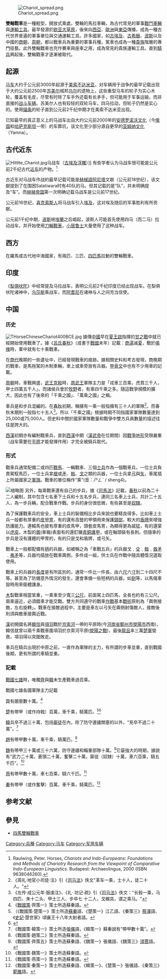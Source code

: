 [[File:Chariot_spread.png|right]]

'''雙輪戰車'''是一種輕型，開放式乘處，雙輪的馬拉車輛，為古代常見的軍事[[戰鬥車輛|戰鬥車輛]]與[[運輸工具|運輸工具]]。最早發源於[[欧亚大草原|欧亚大草原]]，後來向[[西亞|西亞]]、[[歐洲|歐洲]]與[[東亞|東亞]]傳播，成為一種古代世界普遍的軍事單位與交通運輸工具。許多國家，如[[古埃及|古埃及]]、[[古希臘|古希臘]]、[[波斯|波斯]]以及中國的[[商朝|商朝]]、[[周朝|周朝]]，都以戰車兵為重要的軍事兵種，駕車也成為一種[[貴族|貴族]]階層的專門技藝。此外雙輪戰車也充作賽車與座車之用，成為常見的貴族運輸工具。直到[[騎兵|騎兵]]興起後，雙輪戰車才逐漸被取代。

==起源==
[[马车|马车]]大约于公元前3000年起源于[[美索不达米亚|美索不达米亚]]，对车辆用于战争的最早记载出现于大约公元前2500年[[苏美尔|苏美尔]]城邦[[乌尔|乌尔]]的遗物上，这些重型马车的轮子为实心木轮，覆盖有毛皮，尽管有时除了车手外还载有长矛手，但可能用于军事运输，而非直接的[[战斗车辆|战斗车辆]]。苏美尔人也有较轻的双轮马车，四马拉动，但轮子仍然是实心的。使用[[辐条|辐条]]的轮子直到公元前2千纪中期才在美索不达米亚出现。

已知最早的真正意义上的马战车出自大约公元前2000年的[[安德罗诺沃文化|安德罗诺沃文化]]（今[[俄国|俄国]]和[[哈萨克斯坦|哈萨克斯坦]]一带）的车葬坑，该文化至少部分源自更早的[[亚姆纳文化|亚姆纳文化]]（Yamna）。

==古代近东==
[[File:Hittite_Chariot.jpg|left]]马战车（[[古埃及|古埃及]][[浮雕|浮雕]]）]]
有些学者认为马战车很可能是公元前2千纪古代[[近东|近东]]的产物。<ref>Raulwing, Peter. Horses, ''Chariots and Indo-Europeans: Foundations and Methods of Chariotry Research from the Viewpoint of Comparative Indo-European Linguistics''. Budapest: Archaeolingua, 2000 (ISBN 9638046260).</ref>

古近东对马战车作战的最早记载可能是[[赫梯語|赫梯語]][[阿尼塔|阿尼塔]]文献（公元前18世纪），该文献提到了在围困Salatiwara时有40队的马。但其记载的是“队”，并未明确提及“车”。而[[赫梯帝国|赫梯帝国]]第一次明确记载马战车是公元前17世纪。

公元前16世纪，[[喜克索斯人|喜克索斯人]]将马战车引入[[古埃及|埃及]]，这对埃及随后的军事胜利有所贡献。

公元前1千纪中期，[[阿契美尼德王朝|波斯]]继[[埃蘭|埃蘭]]之后崛起，波斯人可能首先使用四马（而二马）拉动战车，并开始使用[[刀輪戰車|刀輪戰車]]，[[小居鲁士|小居鲁士]]大量使用了这种战车。
==西方==
在羅馬或古代地中海國家，有兩匹、三匹、[[四馬雙輪戰車|四匹馬]]拉動的雙輪戰車。

==印度==
《[[梨俱吠陀|梨俱吠陀]]》中经常提及马拉战车，表明公元前2千纪印度已经出现战车。在梨俱吠陀诸神中，[[乌莎斯|乌莎斯]]乘战车，而[[阿耆尼|阿耆尼]]在诸神与人之间充当信使。

==中国==
{{split}}
===历史===
[[File:THorseChineseChariot400BCE.jpg|thumb]]
據傳[[中國|中國]]早在[[夏王啟|夏王啟]]指揮的[[甘之戰|甘之戰]]中就已經開始使用戰車了。據《[[呂氏春秋|呂氏春秋]]》（成書于[[戰國|戰國]]末年）記載：[[商湯|商湯]]滅[[夏|夏]]，戰於[[鳴條|鳴條]]時，軍中就有七十乘戰車。

在[[商代|商代]]晚期的一些遺址中，已經發現戰車的痕跡。據相關史料和考古發現，商晚期的戰車，是馬拖駕的木制車輛，車上或車旁放有兵器。[[甲骨文|甲骨文]]中也有不少用車的記載。

[[周朝|周朝]]時，車戰興盛，[[武王克殷|武王克殷]]時，[[周武王|周武王]]軍隊主力是「戎車三百乘，虎賁三千人，甲士四萬五千人」。而諸侯兵會於[[牧野|牧野]]者，有車四千乘之多。隨這戰爭規模的擴大，因此也有了後來的「千乘之國」、「萬乘之國」之稱。

車兵是和步兵混編的。在[[春秋时期|春秋]]初期，稱擁有一乘一般指擁有三十人的軍隊<ref>《周礼·地官小司徒·注》引《[[司马法|司马法]]》佚文"革车一乘，士十人，徒二十人。"</ref>，而春秋末期則一般指七十五人<ref>《左传·成公元年·服虔注》、《礼· 坊记·疏》引《[[司马法|司马法]]》佚文："长毂一乘，马四匹、朱十二头、甲士三人、步卒七 十二人，戈榍具，谓之乘马。"</ref>。所以「千乘之國」根據時期不同指國家軍隊數量達到25,000或75,000人。但史料中關於國家軍隊數量和戰爭中雙方兵員數量的描述往往是誇大的。

[[西漢|西漢]]初期亦有編制戰車兵，直到[[西漢|西漢]]中期（[[漢武帝|漢武帝]]在位期間）因[[漢匈之戰|戰爭]][[地形|地形]]受限嚴重（战车需要在[[平原|平原]]才能發揮作用）才完全被騎兵取代。

===形式===
{{Unreferenced-section}}
戰車兵通常配備二或四匹[[戰馬|戰馬]]、一輛戰車、三個[[士兵|士兵]]作為一個戰車兵，一位士兵負責駕馭馬匹，一位士兵拿[[槍|槍]]或[[矛|矛]]、[[戟|戟]]、[[戈|戈]]之類的兵器，一位士兵拿[[弓|弓]]與[[矢|矢]]，車尾插上所屬國家之[[軍旗|軍旗]]。戰車的單位稱作“乘”(音：ㄕㄥˋ / sheng4)。

[[File:Powerful_landlord_in_chariot._Eastern_Han_25-220_CE._Anping,_Hebei.jpg|缩略图]]
另外，每乘戰車還有自己的步兵，據《[[司馬法|司馬法]]》記載，[[春秋|春秋]]以前為二十二人編制，其中包含七名車下士兵和十五名步兵，連同三名車上士兵，共計二十五人，為一步兵輛，配合戰車作戰。步兵的身份很低微，有些甚至是[[奴隸|奴隸]]。

為了保護戰車兵的安全，車上士兵的裝備相比步兵來說也要精良得多。比如車上士兵一般都有厚重的[[皮甲冑|皮甲冑]]，有的還有高豎的甲領用來保護[[頸部|頸部]]，較大的[[盾牌|盾牌]]來增強防護能力。連轅馬也披有厚重的皮馬甲，頭套皮馬冑，為顯得更為威猛，有的還蒙以[[虎|虎]][[皮|皮]]。木製的[[輿|輿]](車箱)表面有的還釘鑲[[青銅|青銅]][[護甲|護甲]]，或在軸頭裝有長刺。但隨車的步兵是沒有護體的甲冑的，有的只是戈和盾牌，或弓矢。

戰車上一般都配備有[[柄|柄]]的兵器，如被稱之為「車戰五兵」的兵器戈﹑[[殳|殳]]﹑[[戟|戟]]﹑[[酋矛|酋矛]]﹑[[夷矛|夷矛]]等，兵器均插放在戰車輿側，多件成一組，供士兵在作戰中隨具體情況選取使用。

戰車上的兵器的[[長度|長度]]是有所區別的，通常一件比一件長，由六[[尺|尺]]六[[寸|寸]]到二十四尺不等。甚至為了防備意外情況的發生，還會準備一些短柄的兵器，如[[劍|劍]]等，以馬傷車毀時用來衛體護身。

[[木|木]]製戰車相當笨重，一乘車至少寬三[[公尺|公尺]]，前面駕上四匹馬，全長也約有三公尺。兩車逼近，必須錯車才能交戰。雙方共同遵守的戰車[[作戰|作戰]]基本[[戰術|戰術]]原則為「輿側接敵，左右旋轉」。戰車在接敵過程中，主要是車左以弓矢在輿側射傷敵人，接敵後則須與敵車接輿近戰。

[[漢|漢]]初開國名將[[韓信|韓信]]與[[項羽|項羽]]戰於[[京索河|京索河]]一帶的平原時(今[[河南省|河南省]][[鄭州市|鄭州市]][[滎陽市|滎陽市]]西南)，韓信就曾以兩千乘戰車圍項羽於京索河平原([[滎陽之戰|滎陽之戰]])，最後[[龍且|龍且]]率三萬[[楚軍|楚軍]]營救，項羽得以突圍敗走。

車兵在騎兵出現於中原之前，一直作為軍隊的主力，有所謂的步車並重，直到戰國後期，更有所謂的車騎並重。

===記載===
[[戰國七雄|戰國七雄]]時，唯獨[[齊|齊]]與[[韓國_(戰國)|韓]]未生產戰車過百乘。

戰國七雄各國軍隊主力記載

[[齊|齊]]有[[帶甲|帶甲]]數十萬。<ref>《[[戰國策|戰國策]]·齊策一》策士所造蘇秦語。</ref>

[[楚|楚]]有帶甲（或作持戟）百萬，車千乘，騎萬匹。<ref>（《戰國策·楚策一》策士所造[[蘇秦|蘇秦]]語、《楚策一》江乙語、《秦策三》[[蔡澤|蔡澤]]語、《[[史記|史記]]·楚世家》頃襄王十八年大射者語。</ref><ref>{{cite web|url=http://military.china.com/zh_cn/history4/62/20080717/14974238.html|title=中国古代战争的凶猛利器：古代战车及车战(1)|website=中华网|date=2008-07-17|dead-url=yes|language=zh-hans|archive-url=https://web.archive.org/web/20170530055852/http://military.china.com/zh_cn/history4/62/20080717/14974238.html|archive-date=2017-05-30}}</ref>

[[韓國_(戰國)|韓]]兵卒不過三十萬，包括[[軍伕|廝徒]]在內，除了防守邊疆關塞的以外，“見卒不過二十萬”。<ref>《戰國策·韓策一》策士所造[[張儀|張儀]]語，《韓策一》蘇秦說有“帶甲數十萬”。</ref>

[[趙|趙]]有帶甲數十萬，車千乘，騎萬匹。<ref>《戰國策·趙策二》策士所造蘇秦語。</ref>

[[魏|魏]]有帶甲三十萬或三十六萬，防守邊疆和輜重部隊十萬。<ref>《戰國策·齊策五》策士所造蘇秦語、《魏策一》張儀語、《魏策三》[[須賈|須賈]]語。</ref>它最強大的時期，據說有“武力二十萬，蒼頭二十萬，奮擊二十萬，廝徒（奴隸）十萬，車六百乘，騎五千匹”。<ref>《戰國策·魏策一》策士所造蘇秦語。</ref>

[[燕|燕]]有帶甲數十萬，車七百乘，騎六千匹。<ref>《戰國策·燕策一》策士所造蘇秦語。</ref>

[[秦|秦]]有帶甲（或作奮擊）百萬，車千乘，騎萬匹。<ref>《戰國策·秦策一》策士所造蘇秦語、《韓策一》、《楚策一》張儀語、《秦策三》[[範雎|範雎]]語。</ref>

==参考文献==
{{Reflist|2}}

==參見==
*[[四馬雙輪戰車|四馬雙輪戰車]]

[[Category:兵種|Category:兵種]]
[[Category:马车|Category:马车]]
[[Category:军用车辆|Category:军用车辆]]